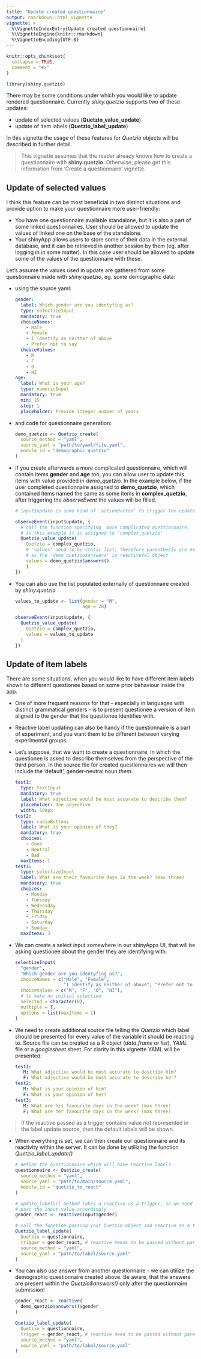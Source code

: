 ```yaml
---
title: "Update created questionnaire"
output: rmarkdown::html_vignette
vignette: >
  %\VignetteIndexEntry{Update created questionnaire}
  %\VignetteEngine{knitr::rmarkdown}
  %\VignetteEncoding{UTF-8}
---
```


```r
knitr::opts_chunk$set(
  collapse = TRUE,
  comment = "#>"
)
```

```r
library(shiny.quetzio)
```

There may be some conditions under which you would like to update rendered
questionnaire. Currently *shiny.quetzio* supports two of these updates:

- update of selected values (**Quetzio_value_update**)
- update of item labels (**Quetzio_label_update**)

In this vignette the usage of these features for *Quetzio* objects will be
described in further detail.

>This vignette assumes that the reader already knows how to create a questionnaire
with **shiny.quetzio**. Otherwise, please get this information from 'Create
a questionnaire' vignette.

## Update of selected values

I think this feature can be most beneficial in two distinct situations and 
provide option to make your questionnaire more user-friendly:

- You have one questionnaire available standalone, but it is also a part
of some linked questionnaires. User should be allowed to update the values
of linked one on the base of the standalone.
- Your shinyApp allows users to store some of their data in the external
database, and it can be retrieved in another session by them (eg. after
logging in in some matter). In this case user should be allowed to update some
of the values of the questionnaire with these.

Let's assume the values used in update are gathered from some questionnaire
made with *shiny.quetzio*, eg. some demographic data:

- using the source yaml:

    ```yaml
    gender:
      label: Which gender are you identyfing as?
      type: selectizeInput
      mandatory: true
      choiceNames:
        - Male
        - Female
        - I identify as neither of above
        - Prefer not to say
      choiceValues:
        - M
        - F
        - O
        - NI
    age:
      label: What is your age?
      type: numericInput
      mandatory: true
      min: 15
      step: 1
      placeholder: Provide integer number of years
    ```

- and code for questionnaire generation:

    ```r
    demo_quetzio <- Quetzio_create(
      source_method = "yaml",
      source_yaml = "path/to/yaml/file.yaml",
      module_id = "demographic_quetzio"
    )
    ```
    
- If you create afterwards a more complicated questionnaire, which will contain
items **gender** and **age** too, you can allow user to update this items with
value provided in *demo_quetzio*.
In the example below, if the user completed questionnaire assigned to **demo_quetzio**,
which contained items named the same as some items in **complex_quetzio**,
after triggering the *observeEvent* the values will be filled.

    ```r
    # input$update is some kind of 'actionButton' to trigger the update
    
    observeEvent(input$update, {
      # call the function specifying  more complicated questionnaire,
      # in this example it is assigned to 'complex_quetzio'
      Quetzio_value_update(
        Quetzio = complex_quetzio,
        # 'values' need to be static list, therefore parenthesis are needed
        # as the 'demo_quetzio$answers' is reactiveVal object
        values = demo_quetzio$answers()
        )
    })
    ```
    
- You can also use the list populated externally of questionnaire created by
*shiny.quetzio*

    ```r
    values_to_update <- list(gender = "M",
                             age = 28)
    
    observeEvent(input$update, {
      Quetzio_value_update(
        Quetzio = complex_quetzio,
        values = values_to_update
      )
    })
    ```

## Update of item labels

There are some situations, when you would like to have different item labels
shown to different questionee based on some prior behaviour inside the app. 

- One of more frequent reasons for that - especially in languages with distinct
grammatical genders - is to present questionee a version of item aligned to the
gender that the questionee identifies with. 
- Reactive label updating can also be handy if the questionnaire is a part of 
experiment, and you want them to be different between varying experimental groups.

- Let's suppose, that we want to create a questionnaire, in which the questionee
is asked to describe themselves from the perspective of the third person. In the
source file for created questionnaires we will then include the 'default', 
gender-neutral noun *them*.

    ```yaml
    test1:
      type: textInput
      mandatory: true
      label: What adjective would be most accurate to describe them?
      placeholder: One adjective
      width: 500px
    test2:
      type: radioButtons
      label: What is your opinion of they?
      mandatory: true
      choices:
        - Goob
        - Neutral
        - Bad
      maxItems: 1
    test3:
      type: selectizeInput
      label: What are their favourite days in the week? (max three)
      mandatory: true
      choices:
        - Monday
        - Tuesday
        - Wednesday
        - Thursday
        - Friday
        - Saturday
        - Sunday
      maxItems: 3
    ```

- We can create a select input somewhere in our shinyApps UI, that will be asking
questionee about the gender they are identifying with:

    ```r
    selectizeInput(
      "gender",
      "Which gender are you identyfing as?",
      choiceNames = c("Male", "Female", 
                      "I identify as neither of above", "Prefer not to say"),
      choiceValues = c("M", "F", "O", "NI"),
      # to make no initial selection
      selected = character(0),
      multiple = T,
      options = list(maxItems = 1)
    )
    ```
    
- We need to create additional source file telling the *Quetzio* which
label should be presented for every value of the variable it should be reacting
to. Source file can be created as a R object (*data.frame* or *list*), *YAML* 
file or a *googlesheet* sheet. For clarity in this vignette YAML will be presented:

    ```yaml
    test1:
       M: What adjective would be most accurate to describe him?
       F: What adjective would be most accurate to describe her?
    test2:
       M: What is your opinion of him?
       F: What is your opinion of her?
    test3:
       M: What are his favourite days in the week? (max three)
       F: What are her favourite days in the week? (max three)
    ```
    
>If the reactive passed as a trigger contains value not represented in the label 
update source, then the default labels will be shown.

- When everything is set, we can then create our questionnaire and its
reactivity within the server. It can be done by utilizing the function
*Quetzio_label_update()*

    ```r
    # define the questionnaire which will have reactive labels
    questionnaire <- Quetzio_create(
      source_method = "yaml",
      source_yaml = "path/to/main/source.yaml",
      module_id = "quetzio_to_react"
    )
    
    # update_labels() method takes a reactive as a trigger, so we need to
    # pass the input value accordingly
    gender_react <- reactive(input$gender)
    
    # call the function passing your Quetzio object and reactive as a trigger
    Quetzio_label_update(
      Quetzio = questionnaire,
      trigger = gender_react, # reactive needs to be passed without parentheses!
      source_method = "yaml",
      source_yaml = "path/to/label/source.yaml"
    )
    ```
    
- You can also use answer from another questionnaire - we can utilize the 
demographic questionnaire created above. Be aware, that the answers are present
within the *Quetzio$answers()* only after the questionnaire submission!

    ```r
    gender_react <- reactive(
      demo_quetzio$answers()$gender
    )
    
    Quetzio_label_update(
      Quetzio = questionnaire,
      trigger = gender_react, # reactive need to be passed without parentheses!
      source_method = "yaml",
      source_yaml = "path/to/label/source.yaml"
    )
    ```
